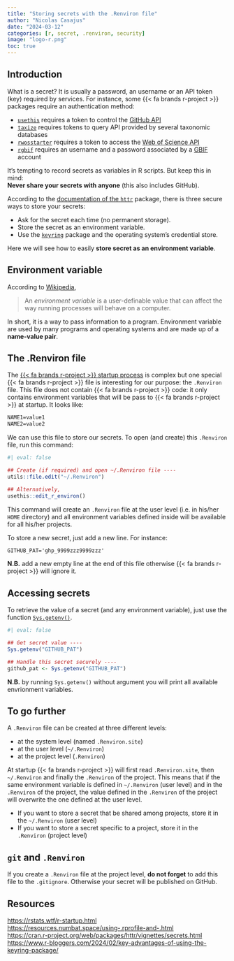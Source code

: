 ```yaml
---
title: "Storing secrets with the .Renviron file"
author: "Nicolas Casajus"
date: "2024-03-12"
categories: [r, secret, .renviron, security]
image: "logo-r.png"
toc: true
---
```



## Introduction

What is a secret? It is usually a password, an username or an API token (key) required by services. For instance, some {{< fa brands r-project >}} packages require an authentication method:

- [`usethis`](https://usethis.r-lib.org/) requires a token to control the [GitHub API](https://docs.github.com/en/rest)
- [`taxize`](https://docs.ropensci.org/taxize/) requires tokens to query API provided by several taxonomic databases
- [`rwosstarter`](https://frbcesab.github.io/rwosstarter/) requires a token to access the [Web of Science API](https://developer.clarivate.com/apis/wos-starter)
- [`rgbif`](https://docs.ropensci.org/rgbif/) requires an username and a password associated by a [GBIF](https://www.gbif.org/) account

It's tempting to record secrets as variables in R scripts. But keep this in mind:<br>
**Never share your secrets with anyone** (this also includes GitHub).

According to the [documentation of the `httr`](https://httr.r-lib.org/articles/secrets.html) package, there is three secure ways to store your secrets:

- Ask for the secret each time (no permanent storage).
- Store the secret as an environment variable.
- Use the [`keyring`](https://keyring.r-lib.org/) package and the operating system’s credential store.

Here we will see how to easily **store secret as an environment variable**.


::: {.callout-tip}
## Environment variable

According to [Wikipedia](https://en.wikipedia.org/wiki/Environment_variable),

> An _environment variable_ is a user-definable value that can affect the way running processes will behave on a computer.

In short, it is a way to pass information to a program. Environment variable are used by many programs and operating systems and are made up of a **name-value pair**.
:::


## The .Renviron file

The [{{< fa brands r-project >}} startup process](https://rstats.wtf/r-startup.html) is complex but one special {{< fa brands r-project >}} file is interesting for our purpose: the `.Renviron` file. This file does not contain {{< fa brands r-project >}} code: it only contains environment variables that will be pass to {{< fa brands r-project >}} at startup. It looks like:

```txt
NAME1=value1
NAME2=value2
```

We can use this file to store our secrets. To open (and create) this `.Renviron` file, run this command:

```r
#| eval: false

## Create (if required) and open ~/.Renviron file ----
utils::file.edit("~/.Renviron")

## Alternatively,
usethis::edit_r_environ()
```

This command will create an `.Renviron` file at the user level (i.e. in his/her `HOME` directory) and all environment variables defined inside will be available for all his/her projects.

To store a new secret, just add a new line. For instance:

```txt
GITHUB_PAT='ghp_9999zzz9999zzz'
```

**N.B.** add a new empty line at the end of this file otherwise {{< fa brands r-project >}} will ignore it.


## Accessing secrets

To retrieve the value of a secret (and any environment variable), just use the function [`Sys.getenv()`](https://stat.ethz.ch/R-manual/R-patched/library/base/html/Sys.getenv.html).

```r
#| eval: false

## Get secret value ----
Sys.getenv("GITHUB_PAT")

## Handle this secret securely ----
github_pat <- Sys.getenv("GITHUB_PAT")
```

**N.B.** by running `Sys.getenv()` without argument you will print all available envrionment variables.


## To go further

A `.Renviron` file can be created at three different levels:

- at the system level (named `.Renviron.site`)
- at the user level (`~/.Renviron`)
- at the project level (`.Renviron`)

At startup {{< fa brands r-project >}} will first read `.Renviron.site`, then `~/.Renviron` and finally the `.Renviron` of the project.
This means that if the same environment variable is defined in `~/.Renviron` (user level) and in the `.Renviron` of the project, the value defined in the `.Renviron` of the project will overwrite the one defined at the user level.

- If you want to store a secret that be shared among projects, store it in the `~/.Renviron` (user level)
- If you want to store a secret specific to a project, store it in the `.Renviron` (project level)


::: {.callout-important}
## `git` and `.Renviron`

If you create a `.Renviron` file at the project level, **do not forget** to add this file to the `.gitignore`. Otherwise your secret will be published on GitHub.
:::


## Resources

<https://rstats.wtf/r-startup.html><br>
<https://resources.numbat.space/using-.rprofile-and-.html><br>
<https://cran.r-project.org/web/packages/httr/vignettes/secrets.html><br>
<https://www.r-bloggers.com/2024/02/key-advantages-of-using-the-keyring-package/>

